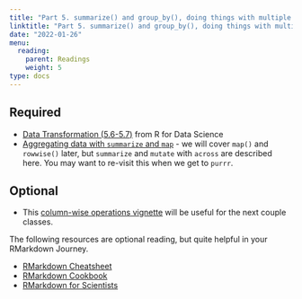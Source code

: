 ```yaml
---
title: "Part 5. summarize() and group_by(), doing things with multiple tables (left_join() etc), reshaping data (i.e. pivot_longer())"
linktitle: "Part 5. summarize() and group_by(), doing things with multiple tables (left_join() etc), reshaping data (i.e. pivot_longer())"
date: "2022-01-26"
menu:
  reading:
    parent: Readings
    weight: 5
type: docs
---
```


## Required

- [Data Transformation (5.6-5.7)](https://r4ds.had.co.nz/transform.html) from R for Data Science
- [Aggregating data with `summarize` and `map`](https://ubc-dsci.github.io/introduction-to-datascience/wrangling.html#aggregating-data-with-summarize-and-map) - we will cover `map()` and `rowwise()` later, but `summarize` and `mutate` with `across` are described here. You may want to re-visit this when we get to `purrr`.

## Optional

- This [column-wise operations vignette](https://cran.r-project.org/web/packages/dplyr/vignettes/colwise.html) will be useful for the next couple classes.

The following resources are optional reading, but quite helpful in your RMarkdown Journey.

- [RMarkdown Cheatsheet](https://rstudio.com/wp-content/uploads/2015/02/rmarkdown-cheatsheet.pdf)
- [RMarkdown Cookbook](https://bookdown.org/yihui/rmarkdown-cookbook/)
- [RMarkdown for Scientists](https://rmd4sci.njtierney.com/)
